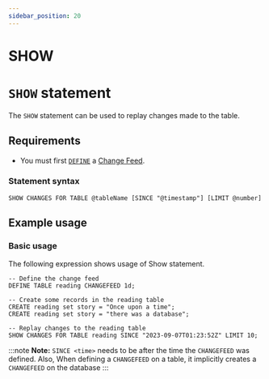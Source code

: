 ```yaml
---
sidebar_position: 20
---
```


# SHOW

# `SHOW` statement

The `SHOW` statement can be used to replay changes made to the table.

## Requirements
- You must first [`DEFINE`](/docs/surrealql/statements/define/table#example-usage) a [Change Feed](https://surrealdb.com/cf).

### Statement syntax

```surql title="SurrealQL Syntax"
SHOW CHANGES FOR TABLE @tableName [SINCE "@timestamp"] [LIMIT @number]
```

## Example usage
### Basic usage

The following expression shows usage of Show statement.

```surql
-- Define the change feed
DEFINE TABLE reading CHANGEFEED 1d;

-- Create some records in the reading table
CREATE reading set story = "Once upon a time";
CREATE reading set story = "there was a database";

-- Replay changes to the reading table
SHOW CHANGES FOR TABLE reading SINCE "2023-09-07T01:23:52Z" LIMIT 10;
```

:::note
__Note:__ `SINCE <time>` needs to be after the time the `CHANGEFEED` was defined. Also, When defining a `CHANGEFEED` on a table, it implicitly creates a `CHANGEFEED` on the database
:::